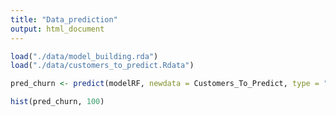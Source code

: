 ```yaml
---
title: "Data_prediction"
output: html_document
---
```

```r
load("./data/model_building.rda")
load("./data/customers_to_predict.Rdata")
```

```r
pred_churn <- predict(modelRF, newdata = Customers_To_Predict, type = "response")

hist(pred_churn, 100)
```
